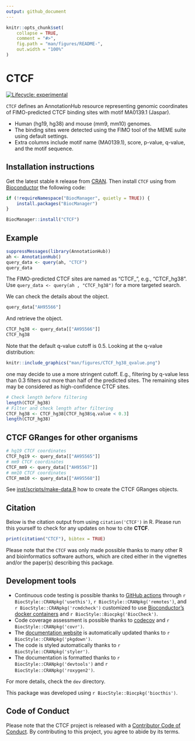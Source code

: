 ```yaml
---
output: github_document
---
```


<!-- README.md is generated from README.Rmd. Please edit that file -->

```r
knitr::opts_chunk$set(
    collapse = TRUE,
    comment = "#>",
    fig.path = "man/figures/README-",
    out.width = "100%"
)
```

# CTCF

<!-- badges: start -->
[![Lifecycle: experimental](https://img.shields.io/badge/lifecycle-experimental-orange.svg)](https://lifecycle.r-lib.org/articles/stages.html#experimental)
<!-- badges: end -->

`CTCF` defines an AnnotationHub resource representing genomic coordinates 
of FIMO-predicted CTCF binding sites with motif MA0139.1 (Jaspar).

- Human (hg19, hg38) and mouse (mm9, mm10) genomes. 
- The binding sites were detected using the FIMO tool of the MEME suite using 
default settings. 
- Extra columns include motif name (MA0139.1), score, p-value, q-value, and 
the motif sequence.

## Installation instructions

Get the latest stable `R` release from [CRAN](http://cran.r-project.org/). Then 
install `CTCF` using from [Bioconductor](http://bioconductor.org/) the following 
code:

```r
if (!requireNamespace("BiocManager", quietly = TRUE)) {
    install.packages("BiocManager")
}

BiocManager::install("CTCF")
```

## Example

```r
suppressMessages(library(AnnotationHub))
ah <- AnnotationHub()
query_data <- query(ah, "CTCF")
query_data
```

The FIMO-predicted CTCF sites are named as "CTCF_<genome version abbreviation>", 
e.g., "CTCF_hg38". Use `query_data <- query(ah , "CTCF_hg38")` for a more 
targeted search.

We can check the details about the object.

```r
query_data["AH95566"]
```

And retrieve the object.

```r
CTCF_hg38 <- query_data[["AH95566"]]
CTCF_hg38
```

Note that the default q-value cutoff is 0.5. Looking at the q-value distribution:

```r
knitr::include_graphics("man/figures/CTCF_hg38_qvalue.png")
```

one may decide to use a more stringent cutoff. E.g., filtering by q-value less than
0.3 filters out more than half of the predicted sites. The remaining sites may be
considered as high-confidence CTCF sites.

```r
# Check length before filtering
length(CTCF_hg38)
# Filter and check length after filtering
CTCF_hg38 <- CTCF_hg38[CTCF_hg38$q.value < 0.3]
length(CTCF_hg38)
```


## CTCF GRanges for other organisms

```r
# hg19 CTCF coordinates
CTCF_hg19 <- query_data[["AH95565"]]
# mm9 CTCF coordinates
CTCF_mm9 <- query_data[["AH95567"]]
# mm10 CTCF coordinates
CTCF_mm10 <- query_data[["AH95568"]]
```

See [inst/scripts/make-data.R](inst/scripts/make-data.R) how to create the CTCF 
GRanges objects.


## Citation

Below is the citation output from using `citation('CTCF')` in R. Please
run this yourself to check for any updates on how to cite __CTCF__.

```r
print(citation("CTCF"), bibtex = TRUE)
```

Please note that the `CTCF` was only made possible thanks to many other R and 
bioinformatics software authors, which are cited either in the vignettes and/or 
the paper(s) describing this package.

## Development tools

* Continuous code testing is possible thanks to [GitHub actions](https://www.tidyverse.org/blog/2020/04/usethis-1-6-0/)  through `r BiocStyle::CRANpkg('usethis')`, `r BiocStyle::CRANpkg('remotes')`, and `r BiocStyle::CRANpkg('rcmdcheck')` customized to use [Bioconductor's docker containers](https://www.bioconductor.org/help/docker/) and `r BiocStyle::Biocpkg('BiocCheck')`.
* Code coverage assessment is possible thanks to [codecov](https://codecov.io/gh) and `r BiocStyle::CRANpkg('covr')`.
* The [documentation website](http://mdozmorov.github.io/CTCF) is automatically updated thanks to `r BiocStyle::CRANpkg('pkgdown')`.
* The code is styled automatically thanks to `r BiocStyle::CRANpkg('styler')`.
* The documentation is formatted thanks to `r BiocStyle::CRANpkg('devtools')` and `r BiocStyle::CRANpkg('roxygen2')`.

For more details, check the `dev` directory.

This package was developed using `r BiocStyle::Biocpkg('biocthis')`.

## Code of Conduct

Please note that the CTCF project is released with a [Contributor Code of Conduct](http://bioconductor.org/about/code-of-conduct/). By contributing to this project, you agree to abide by its terms.

